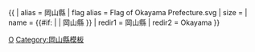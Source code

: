 {{ {{{1<noinclude>|country showdata</noinclude>}}}
| alias = 岡山縣
| flag alias = Flag of Okayama Prefecture.svg
| size = {{{size|}}}
| name = {{#if: {{{name|}}} | {{{name|}}} | 岡山縣 }}
<noinclude>
| redir1 = 岡山縣
| redir2 = Okayama
</noinclude>
}}<noinclude>
[[Category:日本行政區劃資料模板|O]]
[[Category:岡山縣模板]]
</noinclude>